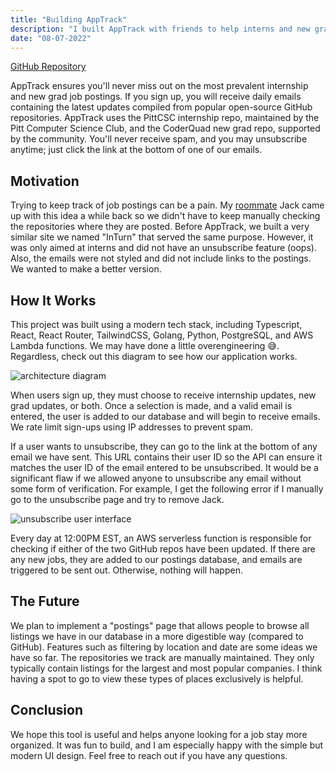 ```yaml
---
title: "Building AppTrack"
description: "I built AppTrack with friends to help interns and new grads find job postings. It sends daily emails to those who sign up with direct links to applications."
date: "08-07-2022"
---
```



[GitHub Repository](https://github.com/jackbisceglia/apptrack)

AppTrack ensures you'll never miss out on the most prevalent internship and new grad job postings. If you sign up, you will receive daily emails containing the latest updates compiled from popular open-source GitHub repositories. AppTrack uses the PittCSC internship repo, maintained by the Pitt Computer Science Club, and the CoderQuad new grad repo, supported by the community. You'll never receive spam, and you may unsubscribe anytime; just click the link at the bottom of one of our emails.

## Motivation

Trying to keep track of job postings can be a pain. My [roommate](https://jackbisceglia.com) Jack came up with this idea a while back so we didn't have to keep manually checking the repositories where they are posted. Before AppTrack, we built a very similar site we named "InTurn" that served the same purpose. However, it was only aimed at interns and did not have an unsubscribe feature (oops). Also, the emails were not styled and did not include links to the postings. We wanted to make a better version.

## How It Works

This project was built using a modern tech stack, including Typescript, React, React Router, TailwindCSS, Golang, Python, PostgreSQL, and AWS Lambda functions. We may have done a little overengineering 😅. Regardless, check out this diagram to see how our application works.

<Image src={Diagram} alt="architecture diagram" />

When users sign up, they must choose to receive internship updates, new grad updates, or both. Once a selection is made, and a valid email is entered, the user is added to our database and will begin to receive emails. We rate limit sign-ups using IP addresses to prevent spam.

If a user wants to unsubscribe, they can go to the link at the bottom of any email we have sent. This URL contains their user ID so the API can ensure it matches the user ID of the email entered to be unsubscribed. It would be a significant flaw if we allowed anyone to unsubscribe any email without some form of verification. For example, I get the following error if I manually go to the unsubscribe page and try to remove Jack.

<Image src={Unsubscribe} alt="unsubscribe user interface" />

Every day at 12:00PM EST, an AWS serverless function is responsible for checking if either of the two GitHub repos have been updated. If there are any new jobs, they are added to our postings database, and emails are triggered to be sent out. Otherwise, nothing will happen.

## The Future

We plan to implement a "postings" page that allows people to browse all listings we have in our database in a more digestible way (compared to GitHub). Features such as filtering by location and date are some ideas we have so far. The repositories we track are manually maintained. They only typically contain listings for the largest and most popular companies. I think having a spot to go to view these types of places exclusively is helpful.

## Conclusion

We hope this tool is useful and helps anyone looking for a job stay more organized. It was fun to build, and I am especially happy with the simple but modern UI design. Feel free to reach out if you have any questions.
